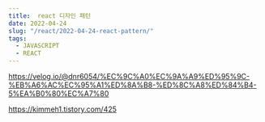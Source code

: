 ```yaml
---
title:  react 디자인 패턴
date: 2022-04-24
slug: "/react/2022-04-24-react-pattern/"
tags:
  - JAVASCRIPT
  - REACT
--- 
```



https://velog.io/@dnr6054/%EC%9C%A0%EC%9A%A9%ED%95%9C-%EB%A6%AC%EC%95%A1%ED%8A%B8-%ED%8C%A8%ED%84%B4-5%EA%B0%80%EC%A7%80

https://kimmeh1.tistory.com/425

